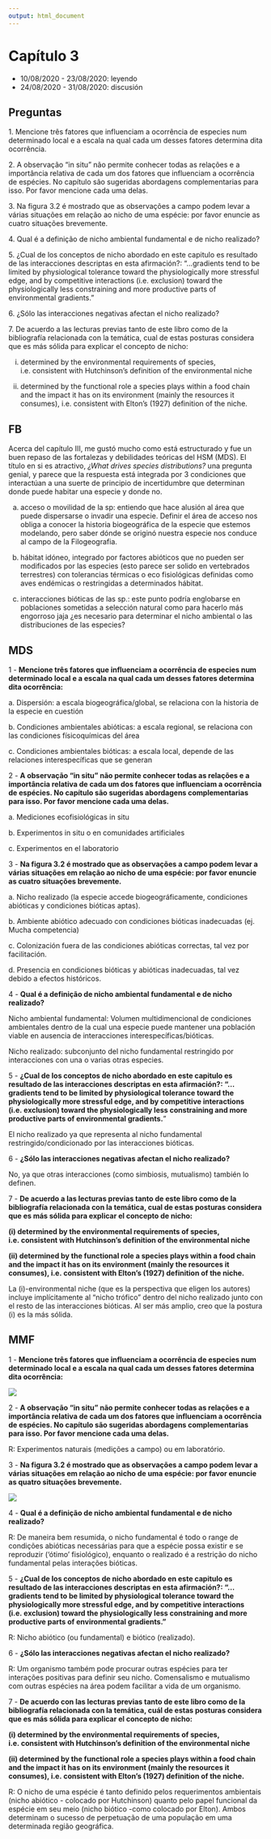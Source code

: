```yaml
---
output: html_document
---
```


# Capítulo 3

-   10/08/2020 - 23/08/2020: leyendo
-   24/08/2020 - 31/08/2020: discusión

## Preguntas

1\. Mencione três fatores que influenciam a ocorrência de especies num determinado local e a escala na qual cada um desses fatores determina dita ocorrência.

2\. A observação "in situ" não permite conhecer todas as relações e a importância relativa de cada um dos fatores que influenciam a ocorrência de espécies. No capítulo são sugeridas abordagens complementarias para isso. Por favor mencione cada uma delas.

3\. Na figura 3.2 é mostrado que as observações a campo podem levar a várias situações em relação ao nicho de uma espécie: por favor enuncie as cuatro situações brevemente.

4\. Qual é a definição de nicho ambiental fundamental e de nicho realizado?

5\. ¿Cual de los conceptos de nicho abordado en este capitulo es resultado de las interacciones descriptas en esta afirmación?: "...gradients tend to be limited by physiological tolerance toward the physiologically more stressful edge, and by competitive interactions (i.e. exclusion) toward the physiologically less constraining and more productive parts of environmental gradients."

6\. ¿Sólo las interacciones negativas afectan el nicho realizado?

7\. De acuerdo a las lecturas previas tanto de este libro como de la bibliografía relacionada con la temática, cual de estas posturas considera que es más sólida para explicar el concepto de nicho:

(i) determined by the environmental requirements of species, i.e. consistent with Hutchinson's definition of the environmental niche

(ii) determined by the functional role a species plays within a food chain and the impact it has on its environment (mainly the resources it consumes), i.e. consistent with Elton's (1927) definition of the niche.

## FB

Acerca del capítulo III, me gustó mucho como está estructurado y fue un buen repaso de las fortalezas y debilidades teóricas del HSM (MDS). El título en si es atractivo, *¿What drives species distributions?* una pregunta genial, y parece que la respuesta está integrada por 3 condiciones que interactúan a una suerte de principio de incertidumbre que determinan donde puede habitar una especie y donde no.

a) acceso o movilidad de la sp: entiendo que hace alusión al área que puede dispersarse o invadir una especie. Definir el área de acceso nos obliga a conocer la historia biogeográfica de la especie que estemos modelando, pero saber dónde se originó nuestra especie nos conduce al campo de la Filogeografia.

b) hábitat idóneo, integrado por factores abióticos que no pueden ser modificados por las especies (esto parece ser solido en vertebrados terrestres) con tolerancias térmicas o eco fisiológicas definidas como aves endémicas o restringidas a determinados hábitat.

c) interacciones bióticas de las sp.: este punto podría englobarse en poblaciones sometidas a selección natural como para hacerlo más engorroso jaja ¿es necesario para determinar el nicho ambiental o las distribuciones de las especies?

## MDS

1 - **Mencione três fatores que influenciam a ocorrência de especies num determinado local e a escala na qual cada um desses fatores determina dita ocorrência:**

a\. Dispersión: a escala biogeográfica/global, se relaciona con la historia de la especie en cuestión

b\. Condiciones ambientales abióticas: a escala regional, se relaciona con las condiciones físicoquímicas del área

c\. Condiciones ambientales bióticas: a escala local, depende de las relaciones interespecíficas que se generan

2 - **A observação "in situ" não permite conhecer todas as relações e a importância relativa de cada um dos fatores que influenciam a ocorrência de espécies. No capítulo são sugeridas abordagens complementarias para isso. Por favor mencione cada uma delas.**

a\. Mediciones ecofisiológicas in situ

b\. Experimentos in situ o en comunidades artificiales

c\. Experimentos en el laboratorio

3 - **Na figura 3.2 é mostrado que as observações a campo podem levar a várias situações em relação ao nicho de uma espécie: por favor enuncie as cuatro situações brevemente.**

a\. Nicho realizado (la especie accede biogeográficamente, condiciones abióticas y condiciones bióticas aptas).

b\. Ambiente abiótico adecuado con condiciones bióticas inadecuadas (ej. Mucha competencia)

c\. Colonización fuera de las condiciones abióticas correctas, tal vez por facilitación.

d\. Presencia en condiciones bióticas y abióticas inadecuadas, tal vez debido a efectos históricos.

4 - **Qual é a definição de nicho ambiental fundamental e de nicho realizado?**

Nicho ambiental fundamental: Volumen multidimencional de condiciones ambientales dentro de la cual una especie puede mantener una población viable en ausencia de interacciones interespecíficas/bióticas.

Nicho realizado: subconjunto del nicho fundamental restringido por interacciones con una o varias otras especies.

5 - **¿Cual de los conceptos de nicho abordado en este capitulo es resultado de las interacciones descriptas en esta afirmación?: "...gradients tend to be limited by physiological tolerance toward the physiologically more stressful edge, and by competitive interactions (i.e. exclusion) toward the physiologically less constraining and more productive parts of environmental gradients.**"

El nicho realizado ya que representa al nicho fundamental restringido/condicionado por las interacciones bióticas.

6 - **¿Sólo las interacciones negativas afectan el nicho realizado?**

No, ya que otras interacciones (como simbiosis, mutualismo) también lo definen.

7 - **De acuerdo a las lecturas previas tanto de este libro como de la bibliografía relacionada con la temática, cual de estas posturas considera que es más sólida para explicar el concepto de nicho:**

**(i) determined by the environmental requirements of species, i.e. consistent with Hutchinson's definition of the environmental niche**

**(ii) determined by the functional role a species plays within a food chain and the impact it has on its environment (mainly the resources it consumes), i.e. consistent with Elton's (1927) definition of the niche.**

La (i)-environmental niche (que es la perspectiva que eligen los autores) incluye implícitamente al "nicho trófico" dentro del nicho realizado junto con el resto de las interacciones bióticas. Al ser más amplio, creo que la postura (i) es la más sólida.

## MMF

1 - **Mencione três fatores que influenciam a ocorrência de especies num determinado local e a escala na qual cada um desses fatores determina dita ocorrência:**

![](a.jpg)

2 - **A observação "in situ" não permite conhecer todas as relações e a importância relativa de cada um dos fatores que influenciam a ocorrência de espécies. No capítulo são sugeridas abordagens complementarias para isso. Por favor mencione cada uma delas.**

R: Experimentos naturais (medições a campo) ou em laboratório.

3 - **Na figura 3.2 é mostrado que as observações a campo podem levar a várias situações em relação ao nicho de uma espécie: por favor enuncie as quatro situações brevemente.**

![](b.jpg)

4 - **Qual é a definição de nicho ambiental fundamental e de nicho realizado?**

R: De maneira bem resumida, o nicho fundamental é todo o range de condições abióticas necessárias para que a espécie possa existir e se reproduzir ('ótimo' fisiológico), enquanto o realizado é a restrição do nicho fundamental pelas interações bióticas.

5 - **¿Cual de los conceptos de nicho abordado en este capitulo es resultado de las interacciones descriptas en esta afirmación?: "...gradients tend to be limited by physiological tolerance toward the physiologically more stressful edge, and by competitive interactions (i.e. exclusion) toward the physiologically less constraining and more productive parts of environmental gradients."**

R: Nicho abiótico (ou fundamental) e biótico (realizado).

6 - **¿Sólo las interacciones negativas afectan el nicho realizado?**

R: Um organismo também pode procurar outras espécies para ter interações positivas para definir seu nicho. Comensalismo e mutualismo com outras espécies na área podem facilitar a vida de um organismo.

7 - **De acuerdo con las lecturas previas tanto de este libro como de la bibliografía relacionada con la temática, cuál de estas posturas considera que es más sólida para explicar el concepto de nicho:**

**(i) determined by the environmental requirements of species, i.e. consistent with Hutchinson's definition of the environmental niche**

**(ii) determined by the functional role a species plays within a food chain and the impact it has on its environment (mainly the resources it consumes), i.e. consistent with Elton's (1927) definition of the niche.**

R: O nicho de uma espécie é tanto definido pelos requerimentos ambientais (nicho abiótico - colocado por Hutchinson) quanto pelo papel funcional da espécie em seu meio (nicho biótico -como colocado por Elton). Ambos determinam o sucesso de perpetuação de uma população em uma determinada região geográfica.
